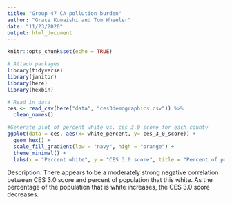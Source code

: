 ```yaml
---
title: "Group 47 CA pollution burden"
author: "Grace Kumaishi and Tom Wheeler"
date: "11/23/2020"
output: html_document
---
```


```r
knitr::opts_chunk$set(echo = TRUE)

# Attach packages
library(tidyverse)
library(janitor)
library(here)
library(hexbin)
```

```r
# Read in data
ces <- read_csv(here("data", "ces3demographics.csv")) %>%
  clean_names()
```

```r
#Generate plot of percent white vs. ces 3.0 score for each county
ggplot(data = ces, aes(x= white_percent, y= ces_3_0_score)) +
  geom_hex() +
  scale_fill_gradient(low = "navy", high = "orange") +
  theme_minimal() +
  labs(x = "Percent white", y = "CES 3.0 score", title = "Percent of population that is white and corresponding CalEnviroScreen 3.0 score")

```
Description: There appears to be a moderately strong negative correlation between CES 3.0 score and percent of population that this white. As the percentage of the population that is white increases, the CES 3.0 score decreases.

